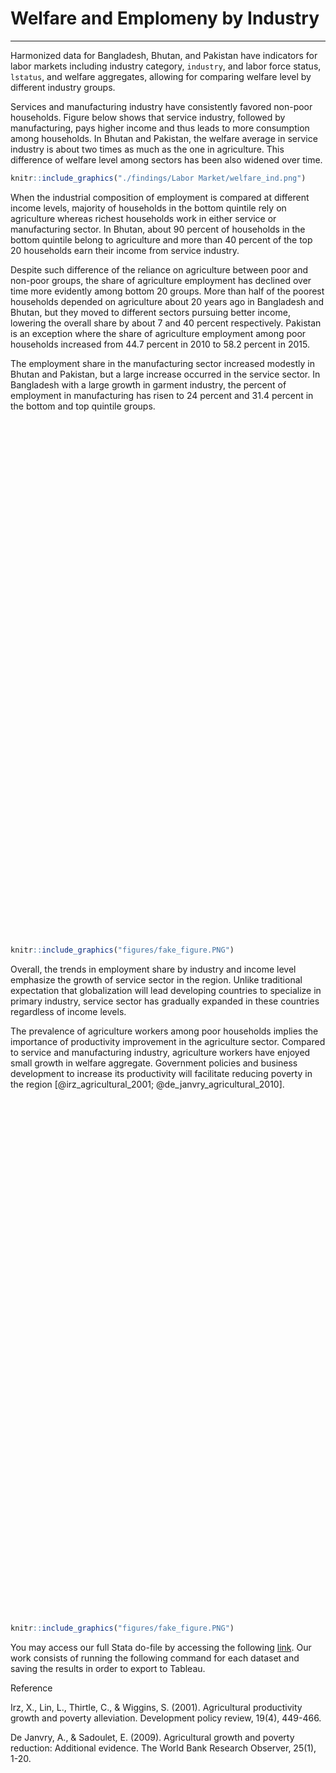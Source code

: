 # Welfare and Emplomeny by Industry {#note-industry}
***

Harmonized data for Bangladesh, Bhutan, and Pakistan have indicators for labor markets including industry category, `industry`, and labor force status, `lstatus`, and welfare aggregates, allowing for comparing welfare level by different industry groups. 

Services and manufacturing industry have consistently favored non-poor households. Figure below shows that service industry, followed by manufacturing, pays higher income and thus leads to more consumption among households. In Bhutan and Pakistan, the welfare average in service industry is about two times as much as the one in agriculture. This difference of welfare level among sectors has been also widened over time.


```{r labor1, fig.cap='Welfare by Industry over time', out.width='80%', fig.asp=.75, fig.align='center', echo=FALSE, warning=FALSE}
knitr::include_graphics("./findings/Labor Market/welfare_ind.png")
```

When the industrial composition of employment is compared at different income levels, majority of households in the bottom quintile rely on agriculture whereas richest households work in either service or manufacturing sector. In Bhutan, about 90 percent of households in the bottom quintile belong to agriculture and more than 40 percent of the top 20 households earn their income from service industry. 

Despite such difference of the reliance on agriculture between poor and non-poor groups, the share of agriculture employment has declined over time more evidently among bottom 20 groups. More than half of the poorest households depended on agriculture about 20 years ago in Bangladesh and Bhutan, but they moved to different sectors pursuing better income, lowering the overall share by about 7 and 40 percent respectively. Pakistan is an exception where the share of agriculture employment among poor households increased from 44.7 percent in 2010 to 58.2 percent in 2015. 

The employment share in the manufacturing sector increased modestly in Bhutan and Pakistan, but a large increase occurred in the service sector. In Bangladesh with a large growth in garment industry, the percent of employment in manufacturing has risen to 24 percent and 31.4 percent in the bottom and top quintile groups.

<script type='text/javascript' src='https://tab.worldbank.org/javascripts/api/viz_v1.js'></script><div class='tableauPlaceholder' style='width: 700px; height: 827px;'><object class='tableauViz' width='700' height='827' style='display:none;'><param name='host_url' value='https%3A%2F%2Ftab.worldbank.org%2F' /> <param name='embed_code_version' value='3' /> <param name='site_root' value='&#47;t&#47;WBG' /><param name='name' value='SAR_MNA_NoteE&#47;q1_q5' /><param name='tabs' value='no' /><param name='toolbar' value='yes' /><param name='showAppBanner' value='false' /><param name='filter' value='iframeSizedToWindow=true' /></object></div>

```{r NoteEdash1,  echo=FALSE, fig.cap = "Employment by Industry and Year", out.height='10%', fig.align = 'left'}
knitr::include_graphics("figures/fake_figure.PNG")
```

Overall, the trends in employment share by industry and income level emphasize the growth of service sector in the region. Unlike traditional expectation that globalization will lead developing countries to specialize in primary industry, service sector has gradually expanded in these countries regardless of income levels.

The prevalence of agriculture workers among poor households implies the importance of productivity improvement in the agriculture sector. Compared to service and manufacturing industry, agriculture workers have enjoyed small growth in welfare aggregate. Government policies and business development to increase its productivity will facilitate reducing poverty in the region [@irz_agricultural_2001; @de_janvry_agricultural_2010].

<script type='text/javascript' src='https://tab.worldbank.org/javascripts/api/viz_v1.js'></script><div class='tableauPlaceholder' style='width: 700px; height: 827px;'><object class='tableauViz' width='700' height='827' style='display:none;'><param name='host_url' value='https%3A%2F%2Ftab.worldbank.org%2F' /> <param name='embed_code_version' value='3' /> <param name='site_root' value='&#47;t&#47;WBG' /><param name='name' value='SAR_MNA_NoteE&#47;All' /><param name='tabs' value='no' /><param name='toolbar' value='yes' /><param name='showAppBanner' value='false' /><param name='filter' value='iframeSizedToWindow=true' /></object></div>

```{r NoteEdash2,  echo=FALSE, fig.cap = "Employment by Industry and Year", out.height='10%', fig.align = 'left'}
knitr::include_graphics("figures/fake_figure.PNG")
```
You may access our full Stata do-file by accessing the following [link](https://github.com/randrescastaneda/SARMD_guidelines/blob/master/shareable_dofiles/labormarket.do). Our work consists of running the following command for each dataset and saving the results in order to export to Tableau. 

Reference

Irz, X., Lin, L., Thirtle, C., & Wiggins, S. (2001). Agricultural productivity growth and poverty alleviation. Development policy review, 19(4), 449-466.

De Janvry, A., & Sadoulet, E. (2009). Agricultural growth and poverty reduction: Additional evidence. The World Bank Research Observer, 25(1), 1-20.
